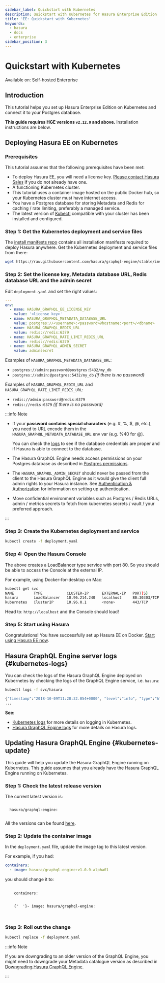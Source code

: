 ```yaml
---
sidebar_label: Quickstart with Kubernetes
description: Quickstart with Kubernetes for Hasura Enterprise Edition
title: 'EE: Quickstart with Kubernetes'
keywords:
  - hasura
  - docs
  - enterprise
sidebar_position: 3
---
```



# Quickstart with Kubernetes

<div className="badge badge--primary heading-badge">Available on: Self-hosted Enterprise</div>

## Introduction

This tutorial helps you set up Hasura Enterprise Edition on Kubernetes and connect it to your Postgres database.

**This guide requires HGE versions `v2.12.0` and above.** Installation instructions are below.

## Deploying Hasura EE on Kubernetes

### Prerequisites

This tutorial assumes that the following prerequisites have been met:

- To deploy Hasura EE, you will need a license key. [Please contact Hasura Sales](mailto:sales@hasura.io) if you do not
  already have one.
- A functioning Kubernetes cluster.
- This tutorial uses a container image hosted on the public Docker hub, so your Kubernetes cluster must have internet
  access.
- You have a Postgres database for storing Metadata and Redis for caching / rate limiting, preferably a managed service.
- The latest version of [Kubectl](https://kubernetes.io/docs/tasks/tools/#kubectl) compatible with your cluster has been
  installed and configured.

### Step 1: Get the Kubernetes deployment and service files

The [install manifests repo](https://github.com/hasura/graphql-engine/tree/master/install-manifests) contains all
installation manifests required to deploy Hasura anywhere. Get the Kubernetes deployment and service files from there:

```bash
wget https://raw.githubusercontent.com/hasura/graphql-engine/stable/install-manifests/enterprise/kubernetes/deployment.yaml
```

### Step 2: Set the license key, Metadata database URL, Redis database URL and the admin secret

Edit `deployment.yaml` and set the right values:

```yaml {4,6,8,10,12}
---
env:
  - name: HASURA_GRAPHQL_EE_LICENSE_KEY
    value: '<license key>'
  - name: HASURA_GRAPHQL_METADATA_DATABASE_URL
    value: postgres://<username>:<password>@hostname:<port>/<dbname>
  - name: HASURA_GRAPHQL_REDIS_URL
    value: redis://redis:6379
  - name: HASURA_GRAPHQL_RATE_LIMIT_REDIS_URL
    value: redis://redis:6379
  - name: HASURA_GRAPHQL_ADMIN_SECRET
    value: adminsecret
```

Examples of `HASURA_GRAPHQL_METADATA_DATABASE_URL`:

- `postgres://admin:password@postgres:5432/my_db`
- `postgres://admin:@postgres:5432/my_db` _(if there is no password)_

Examples of `HASURA_GRAPHQL_REDIS_URL` and `HASURA_GRAPHQL_RATE_LIMIT_REDIS_URL`:

- `redis://admin:password@redis:6379`
- `redis://redis:6379` _(if there is no password)_

:::info Note

- If your **password contains special characters** (e.g. #, %, $, @, etc.), you need to URL encode them in the
  `HASURA_GRAPHQL_METADATA_DATABASE_URL` env var (e.g. %40 for @).

  You can check the [logs](#kubernetes-logs) to see if the database credentials are proper and if Hasura is able to
  connect to the database.

- The Hasura GraphQL Engine needs access permissions on your Postgres database as described in
  [Postgres permissions](/deployment/postgres-requirements.mdx#postgres-permissions).

- The `HASURA_GRAPHQL_ADMIN_SECRET` should never be passed from the client to the Hasura GraphQL Engine as it would give
  the client full admin rights to your Hasura instance. See [Authentication & Authorization](/auth/index.mdx) for
  information on setting up authentication.

- Move confidential environment variables such as Postgres / Redis URLs, admin / metrics secrets to fetch from
  kubernetes secrets / vault / your preferred approach.

:::

### Step 3: Create the Kubernetes deployment and service

```bash
kubectl create -f deployment.yaml
```

### Step 4: Open the Hasura Console

The above creates a LoadBalancer type service with port 80. So you should be able to access the Console at the external
IP.

For example, using Docker-for-desktop on Mac:

```bash
kubectl get svc
NAME         TYPE           CLUSTER-IP      EXTERNAL-IP   PORT(S)        AGE
hasura       LoadBalancer   10.96.214.240   localhost     80:30303/TCP   4m
kubernetes   ClusterIP      10.96.0.1       <none>        443/TCP        8m
```

Head to: `http://localhost` and the Console should load!

### Step 5: Start using Hasura

Congratulations! You have successfully set up Hasura EE on Docker.
[Start using Hasura EE now](/enterprise/getting-started/start-using-hasura-ee.mdx).

## Hasura GraphQL Engine server logs {#kubernetes-logs}

You can check the logs of the Hasura GraphQL Engine deployed on Kubernetes by checking the logs of the GraphQL Engine
service, i.e. `hasura`:

```bash
kubectl logs -f svc/hasura

{"timestamp":"2018-10-09T11:20:32.054+0000", "level":"info", "type":"http-log", "detail":{"status":200, "query_hash":"01640c6dd131826cff44308111ed40d7fbd1cbed", "http_version":"HTTP/1.1", "query_execution_time":3.0177627e-2, "request_id":null, "url":"/v1/graphql", "user":{"x-hasura-role":"admin"}, "ip":"127.0.0.1", "response_size":209329, "method":"POST", "detail":null}}
...
```

**See:**

- [Kubernetes logs](https://kubernetes.io/docs/concepts/cluster-administration/logging) for more details on logging in
  Kubernetes.
- [Hasura GraphQL Engine logs](/deployment/logging.mdx) for more details on Hasura logs.

## Updating Hasura GraphQL Engine {#kubernetes-update}

This guide will help you update the Hasura GraphQL Engine running on Kubernetes. This guide assumes that you already
have the Hasura GraphQL Engine running on Kubernetes.

### Step 1: Check the latest release version

The current latest version is:

<code>
  hasura/graphql-engine:
  <LatestRelease />
</code>

All the versions can be found [here](https://github.com/hasura/graphql-engine/releases).

### Step 2: Update the container image

In the `deployment.yaml` file, update the image tag to this latest version.

For example, if you had:

```yaml
containers:
  - image: hasura/graphql-engine:v1.0.0-alpha01
```

you should change it to:

<pre>
  <code>
    containers:
    <br />
    {'  '}- image: hasura/graphql-engine:
    <LatestRelease />
  </code>
</pre>

### Step 3: Roll out the change

```bash
kubectl replace -f deployment.yaml
```

:::info Note

If you are downgrading to an older version of the GraphQL Engine, you might need to downgrade your Metadata catalogue
version as described in [Downgrading Hasura GraphQL Engine](/deployment/downgrading.mdx).

:::
